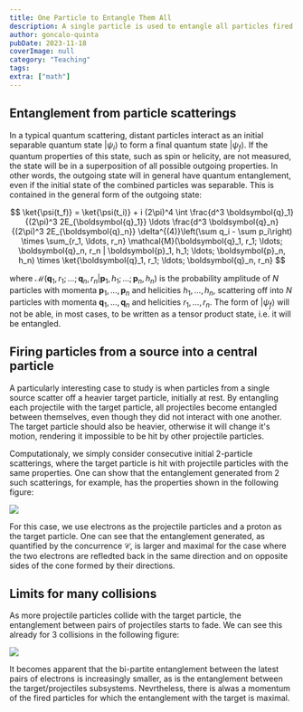 ```yaml
---
title: One Particle to Entangle Them All
description: A single particle is used to entangle all particles fired from a source.
author: goncalo-quinta
pubDate: 2023-11-18
coverImage: null
category: "Teaching"
tags:
extra: ["math"]
---
```



## Entanglement from particle scatterings

In a typical quantum scattering, distant particles interact as an initial separable quantum state $|\psi_i \rangle$ to form a final quantum state $|\psi_f\rangle$. If the quantum properties of this state, such as spin or helicity, are not measured, the state will be in a superposition of all possible outgoing properties. In other words, the outgoing state will in general have quantum entanglement, even if the initial state of the combined particles was separable. This is contained in the general form of the outgoing state:

$$ \ket{\psi(t_f)} = \ket{\psi(t_i)} + i (2\pi)^4 \int \frac{d^3 \boldsymbol{q}_1}{(2\pi)^3 2E_{\boldsymbol{q}_1}} \ldots \frac{d^3 \boldsymbol{q}_n}{(2\pi)^3 2E_{\boldsymbol{q}_n}} \delta^{(4)}\left(\sum q_i - \sum p_i\right) \times \sum_{r_1, \ldots, r_n}  \mathcal{M}(\boldsymbol{q}_1, r_1; \ldots; \boldsymbol{q}_n, r_n | \boldsymbol{p}_1, h_1; \ldots; \boldsymbol{p}_n, h_n) \times \ket{\boldsymbol{q}_1, r_1; \ldots; \boldsymbol{q}_n, r_n} $$

where $\mathcal{M}(\boldsymbol{q}_1, r_1; \ldots; \boldsymbol{q}_n, r_n | \boldsymbol{p}_1, h_1; \ldots; \boldsymbol{p}_n, h_n)$ is the probability amplitude of $N$ particles with momenta $\boldsymbol{p}_1, \ldots, \boldsymbol{p}_n$ and helicities $h_1, \ldots, h_n$, scattering off into $N$ particles with momenta $\boldsymbol{q}_1, \ldots, \boldsymbol{q}_n$ and helicities $r_1, \ldots, r_n$. The form of $|\psi_f \rangle$ will not be able, in most cases, to be written as a tensor product state, i.e. it will be entangled.

## Firing particles from a source into a central particle

A particularly interesting case to study is when particles from a single source scatter off a heavier target particle, initially at rest. By entangling each projectile with the target particle, all projectiles become entangled between themselves, even though they did not interact with one another. The target particle should also be heavier, otherwise it will change it's motion, rendering it impossible to be hit by other projectile particles.

Computationaly, we simply consider consecutive initial 2-particle scatterings, where the target particle is hit with projectile particles with the same properties. One can show that the entanglement generated from 2 such scatterings, for example, has the properties shown in the following figure:

![](../../assets/plots/plot2b.webp)

For this case, we use electrons as the projectile particles and a proton as the target particle. One can see that the entanglement generated, as quantified by the concurrence $\mathcal{C}$, is larger and maximal for the case where the two electrons are refledted back in the same direction and on opposite sides of the cone formed by their directions.

## Limits for many collisions

As more projectile particles collide with the target particle, the entanglement between pairs of projectiles starts to fade. We can see this already for 3 collisions in the following figure:

![](../../assets/plots/plot3int.webp)

It becomes apparent that the bi-partite entanglement between the latest pairs of electrons is increasingly smaller, as is the entanglement between the target/projectiles subsystems. Nevrtheless, there is alwas a momentum of the fired particles for which the entanglement with the target is maximal.
